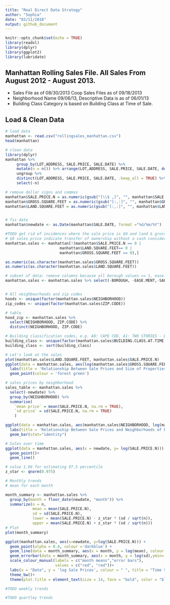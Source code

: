 ```yaml
---
title: "Real Direct Data Strategy"
author: "Sophia"
date: "03/11/2018"
output: github_document 
---
```


```r
knitr::opts_chunk$set(echo = TRUE)
library(readxl)
library(dplyr)
library(ggplot2)
library(lubridate)
```
## Manhattan Rolling Sales File.  All Sales From August 2012 - August 2013. 		
* Sales File as of 08/30/2013  Coop Sales Files as of 09/18/2013		
* Neighborhood Name 09/06/13, Descriptive Data is as of 06/01/13		
* Building Class Category is based on Building Class at Time of Sale.		


## Load & Clean Data

```r
# load data
manhattan <- read.csv("rollingsales_manhattan.csv")
head(manhattan)

```


```r
# clean data
library(dplyr)
manhattan %>%
     group_by(LOT,ADDRESS, SALE.PRICE, SALE.DATE) %>%
     mutate(n = n()) %>% arrange(LOT,ADDRESS, SALE.PRICE, SALE.DATE, desc(n)) %>% 
     ungroup %>%
     distinct(LOT,ADDRESS, SALE.PRICE, SALE.DATE, .keep_all = TRUE) %>%
     select(-n)

# remove dollar signs and commas
manhattan$SALE.PRICE.N = as.numeric(gsub("[\\$ ,]", "", manhattan$SALE.PRICE))
manhattan$GROSS.SQUARE.FEET = as.numeric(gsub("[:,:]", "", manhattan$GROSS.SQUARE.FEET))
manhattan$LAND.SQUARE.FEET = as.numeric(gsub("[:,:]", "", manhattan$LAND.SQUARE.FEET))


# fix date
manhattan$newdate <- as.Date(manhattan$SALE.DATE, format ="%d/%m/%Y")

#TODO get rid of incidences where the sale price is $0 and land & gross square feet are equal to 0. 
# $0 sales price indicate transfer of ownership without a cash consideration e.g. transfer ownership from parents to their children. 
manhattan.sales <- manhattan[!(manhattan$SALE.PRICE.N == 0 |
                        manhattan$LAND.SQUARE.FEET== 0 |
                        manhattan$GROSS.SQUARE.FEET == 0),]

as.numeric(as.character(manhattan.sales$GROSS.SQUARE.FEET))
as.numeric(as.character(manhattan.sales$LAND.SQUARE.FEET))

# subset of data: remove columns because all borough values == 1, ease.ment column are all NAs and we have made a new column (SALE.PRICE.N) for sale price as integers.
manhattan.sales <- manhattan.sales %>% select(-BOROUGH, -EASE.MENT,-SALE.PRICE)


# All neighbourhoods and zip codes   
hoods <- unique(factor(manhattan.sales$NEIGHBORHOOD))
zip_codes <- unique(factor(manhattan.sales$ZIP.CODE))

# table
hood_zip <- manhattan.sales %>%
  select(NEIGHBORHOOD, ZIP.CODE) %>%
  distinct(NEIGHBORHOOD, ZIP.CODE)

# Building classification codes, e.g. A0: CAPE COD, A1: TWO STORIES - DETACHED SM OR MID
building_class <- unique(factor(manhattan.sales$BUILDING.CLASS.AT.TIME.OF.SALE))
building_class <- sort(building_class)

# Let's look at the sales
plot(manhattan.sales$LAND.SQUARE.FEET, manhattan.sales$SALE.PRICE.N)
ggplot(data = manhattan.sales, aes(log(manhattan.sales$GROSS.SQUARE.FEET), log(manhattan.sales$SALE.PRICE.N)))+
  labs(title = 'Relationship Between Sale Prices and Size of Properties in Manhattan (2012/13)',x = 'Log Gross Area (square feet)', y= 'Log Sale Price ($)')+
  geom_point(colour = 'forest green')

# sales prices by neighborhood
sales_table <- manhattan.sales %>%
  select(-newdate) %>%
  group_by(NEIGHBORHOOD) %>%
  summarise(
    `mean price` = mean(SALE.PRICE.N, na.rm = TRUE),
    `sd price` = sd(SALE.PRICE.N, na.rm = TRUE)
    )

ggplot(data = manhattan.sales, aes(manhattan.sales$NEIGHBORHOOD, log(manhattan.sales$SALE.PRICE.N)))+
  labs(title = 'Relationship Between Sale Prices and Neighborhoods of Properties in Manhattan (2012/13)',x = 'Manhattan Neighborhoods', y= 'Log Sale Price ($)')+
  geom_bar(stat="identity")

# Sales over time 
ggplot(data = manhattan.sales, aes(x = newdate, y= log(SALE.PRICE.N))) +
  geom_point()+
  geom_line()

# value 1.96 for estimating 97.5 percentile
z_star <- qnorm(0.975)

# Monthly trends
# mean for each month

month_summary <- manhattan.sales %>%
  group_by(month = floor_date(newdate, "month")) %>%
  summarize(n = n,
            mean = mean(SALE.PRICE.N),
            sd = sd(SALE.PRICE.N),
            lower = mean(SALE.PRICE.N) - z_star * (sd / sqrt(n)),
            upper = mean(SALE.PRICE.N) + z_star * (sd / sqrt(n)))
# Plot 
plot(month_summary)

ggplot(manhattan.sales, aes(x=newdate, y=log(SALE.PRICE.N))) + 
  geom_point(alpha = 0.4, colour ='darkblue') +
  geom_line(data = month_summary, aes(x = month, y = log(mean), colour = "red"), size =1)+
  geom_errorbar(data = month_summary, aes(x = month, y = log(sd),ymin= log(upper), ymax= log(lower), colour = "red"), size = 0.5)+
  scale_colour_manual(labels = c("month means","error bars"),
                      values = c("red", "red"))+
  labs(x = "Date", y = 'log Sale Prices', colour = " ", title = "Time Series of Log Sale Prices")+
  theme_bw()+
  theme(plot.title = element_text(size = 14, face = "bold", color = "black", hjust = 0.5))

#TODO weekly trends

#TODO quartley trends


```
##
